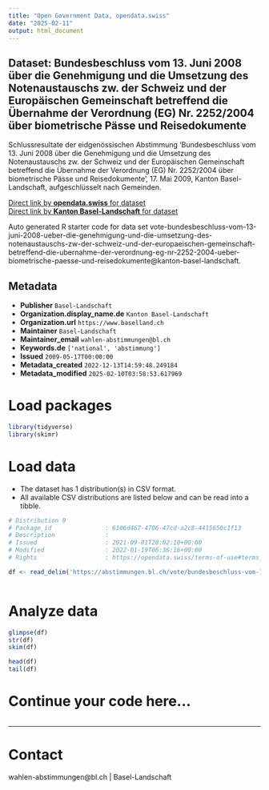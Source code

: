 ```yaml
---
title: "Open Government Data, opendata.swiss"
date: "2025-02-11"
output: html_document
---
```


## Dataset: Bundesbeschluss vom 13. Juni 2008 über die Genehmigung und die Umsetzung des Notenaustauschs zw. der Schweiz und der Europäischen Gemeinschaft betreffend die Übernahme der Verordnung (EG) Nr. 2252/2004 über biometrische Pässe und Reisedokumente

Schlussresultate der eidgenössischen Abstimmung 'Bundesbeschluss vom 13. Juni 2008 über die Genehmigung und die Umsetzung des Notenaustauschs zw. der Schweiz und der Europäischen Gemeinschaft betreffend die Übernahme der Verordnung (EG) Nr. 2252/2004 über biometrische Pässe und Reisedokumente', 17. Mai 2009, Kanton Basel-Landschaft, aufgeschlüsselt nach Gemeinden.

[Direct link by **opendata.swiss** for dataset](https://opendata.swiss/de/dataset/bundesbeschluss-vom-13-juni-2008-uber-die-genehmigung-und-die-umsetzung-des-notenaustauschs-zw-)<br>
[Direct link by **Kanton Basel-Landschaft** for dataset](https://abstimmungen.bl.ch/vote/bundesbeschluss-vom-13-juni-2008-ueber-die-genehmigung-und-die-umsetzung-des-notenaustauschs-zw-der-schweiz-und-der-europaeischen-gemeinschaft-betreffend-die-ubernahme-der-verordnung-eg-nr-2252-2004-ueber-biometrische-paesse-und-reisedokumente/data)

Auto generated R starter code for data set vote-bundesbeschluss-vom-13-juni-2008-ueber-die-genehmigung-und-die-umsetzung-des-notenaustauschs-zw-der-schweiz-und-der-europaeischen-gemeinschaft-betreffend-die-ubernahme-der-verordnung-eg-nr-2252-2004-ueber-biometrische-paesse-und-reisedokumente@kanton-basel-landschaft.

## Metadata

- **Publisher** `Basel-Landschaft`
- **Organization.display_name.de** `Kanton Basel-Landschaft`
- **Organization.url** `https://www.baselland.ch`
- **Maintainer** `Basel-Landschaft`
- **Maintainer_email** `wahlen-abstimmungen@bl.ch`
- **Keywords.de** `['national', 'abstimmung']`
- **Issued** `2009-05-17T00:00:00`
- **Metadata_created** `2022-12-13T14:59:48.249184`
- **Metadata_modified** `2025-02-10T03:58:53.617969`


# Load packages

```r

library(tidyverse)
library(skimr)

```

# Load data

-   The dataset has 1 distribution(s) in CSV format.
-   All available CSV distributions are listed below and can be read into a tibble.

```r

# Distribution 0
# Package_id               : 6106d467-4706-47cd-a2c8-4415650c1f13
# Description              : 
# Issued                   : 2021-09-01T20:02:10+00:00
# Modified                 : 2022-01-19T06:36:16+00:00
# Rights                   : https://opendata.swiss/terms-of-use#terms_by

df <- read_delim('https://abstimmungen.bl.ch/vote/bundesbeschluss-vom-13-juni-2008-ueber-die-genehmigung-und-die-umsetzung-des-notenaustauschs-zw-der-schweiz-und-der-europaeischen-gemeinschaft-betreffend-die-ubernahme-der-verordnung-eg-nr-2252-2004-ueber-biometrische-paesse-und-reisedokumente/data-csv')



```

# Analyze data

```r

glimpse(df)
str(df)
skim(df)

head(df)
tail(df)

```

# Continue your code here...

```r

```

------------------------------------------------------------------------

# Contact

wahlen-abstimmungen@bl.ch | Basel-Landschaft
